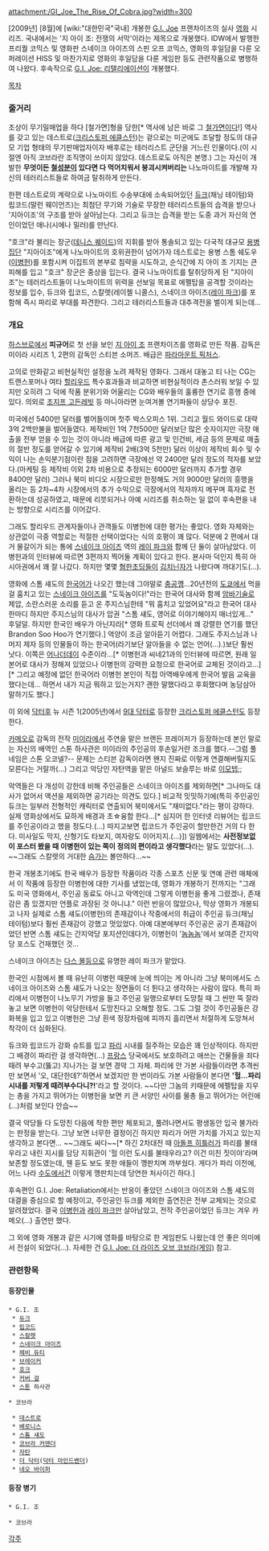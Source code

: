 attachment:/GI_Joe_The_Rise_Of_Cobra.jpg?width=300

[2009년] [8월]에 [wiki:"대한민국"국내] 개봉한 [[G.I. Joe]] 프랜차이즈의 실사 [[영화]] 시리즈. 국내에서는 '지 아이 조: 전쟁의 서막'이라는 제목으로 개봉했다. IDW에서 발행한 프리퀄 코믹스 및 영화판 스네이크 아이즈의 스핀 오프 코믹스, 영화의 후일담을 다룬 오퍼레이션 HISS 및 마찬가지로 영화의 후일담을 다룬 게임판 등도 관련작품으로 병행하여 나왔다. 후속작으로 [[G.I. Joe: 리탤리에이션]]이 개봉했다.

[[목차]]
=== 줄거리 ===
조상이 무기밀매업을 하다 [철가면]형을 당한[* 역사에 남은 바로 그 [[철가면]]이다!] 역사를 갖고 있는 데스트로([[크리스토퍼 에클스턴]])는 겉으로는 미군에도 조달할 정도의 대규모 기업 형태의 무기판매업자이자 배후로는 테러리스트 군단을 거느린 인물이다.(이 시절엔 아직 코브라란 조직명이 쓰이지 않았다. 데스트로도 아직은 본명.) 그는 자신이 개발한 '''무엇이든 [[철]]성분이 있다면 다 먹어치워서 붕괴시켜버리는''' 나노마이트를 개발해 자신의 테러리스트들로 하여금 탈취하게 만든다.

한편 데스트로의 계략으로 나노마이트 수송부대에 소속되어있던 [[듀크]](채닝 테이텀)와 립코드(말런 웨이언즈)는 최첨단 무기와 기술로 무장한 테러리스트들의 습격을 받으나 '지아이조'의 구조를 받아 살아남는다. 그리고 듀크는 습격을 받는 도중 과거 자신의 연인이었던 애나(시에나 밀러)를 만난다.

"호크"라 불리는 장군([[데니스 퀘이드]])의 지휘를 받아 통솔되고 있는 다국적 대규모 [[용병]]집단 "지아이조"에게 나노마이트의 호위권한이 넘어가자 데스트로는 용병 스톰 쉐도우([[이병헌]])를 포함시켜 이집트의 본부로 침략을 시도하고, 순식간에 지 아이 조 기지는 큰 피해를 입고 "호크" 장군은 중상을 입는다. 결국 나노마이트를 탈취당하게 된 "지아이조"는 테러리스트들이 나노마이트의 위력을 선보일 목표로 에펠탑을 공격할 것이라는 정보를 입수, 듀크와 립코드, 스칼렛(레이첼 니콜스), 스네이크 아이즈([[레이 파크]])를 포함해 즉시 파리로 부대를 파견한다. 그리고 테러리스트들과 대추격전을 벌이게 되는데...

=== 개요 ===
[[하스브로]]에서 '''피규어'''로 첫 선을 보인 [[지 아이 조]] 프랜차이즈를 영화로 만든 작품. 감독은 미이라 시리즈 1, 2편의 감독인 스티븐 소머즈.
배급은 [[파라마운트 픽처스]].

고의로 만화같고 비현실적인 설정을 노려 제작된 영화다. 그래서 대놓고 티 나는 CG는 트랜스포머나 여타 [[할리우드]] 특수효과들과 비교하면 비현실적이라 촌스러워 보일 수 있지만 오히려 그 덕에 작품 분위기와 어울리는 CG와 배우들의 훌륭한 연기로 흥행 중에 있다. 의외로 [[조지프 고든레빗]] 등 마니아라면 눈여겨볼 연기파들이 상당수 포진. 

미국에선 5400만 달러를 벌어들이며 첫주 박스오피스 1위. 그리고 월드 와이드로 대략 3억 2백만불을 벌어들였다. 제작비인 1억 7천500만 달러보단 많은 숫자이지만 극장 매출을 전부 얻을 수 있는 것이 아니라 배급에 따른 광고 및 인건비, 세금 등의 문제로 매출의 절반 정도를 얻어갈 수 있기에 제작비 2배(3억 5천만) 달러 이상이 제작비 회수 및 수익이 나는 손익분기점이란 점을 고려하면 극장에선 약 2400만 달러 정도의 적자를 보았다.(마케팅 등 제작비 이외 2차 비용으로 추정되는 6000만 달러까지 추가할 경우 8400만 달러) 그러나 북미 비디오 시장으로만 한정해도 거의 9000만 달러의 흥행을 올리는 등 2차~4차 시장에서의 추가 수익으로 극장에서의 적자까지 메꾸며 흑자로 전환하는데 성공하였고, 때문에 리붓되거나 아예 시리즈를 취소하는 일 없이 후속편을 내는 방향으로 시리즈를 이어갔다.

그래도 할리우드 관계자들이나 관객들도 이병헌에 대한 평가는 좋았다. 영화 자체와는 상관없이 극중 역할로는 적절한 선택이었다는 식의 호평이 꽤 많다. 덕분에 2 편에서 대거 물갈이가 되는 통에 [[스네이크 아이즈]] 역의 [[레이 파크]]와 함께 단 둘이 살아남았다. 이병헌과의 인터뷰에 따르면 3편까지 찍어둘 계획이 있다고 한다. 뵨사마 덕인지 특히 아시아권에서 꽤 잘 나갔다. 하지만 몇몇 [[혐한초딩]]들이 [[김치]]닌자가 나왔다며 까대기도(...).

영화에 스톰 섀도의 [[한국어]]가 나오긴 했는데 그야말로 [[충공깽]]...20년전의 [[도쿄]]에서 먹을걸 훔치고 있는 [[스네이크 아이즈]]를 "도둑놈이다!"라는 한국어 대사와 함께 [[암바]]기술로 제압, 소란스러운 소리를 듣고 온 주지스님한테 "뭐 훔치고 있었어요"라고 한국어 대사 한마디 하지만 주지스님의 대사가 압권 "스톰 섀도, 영어로 이야기해야지 매너있게..." 후덜덜. 하지만 한국인 배우가 아닌지라[* 영화 트로픽 선더에서 꽤 강렬한 연기를 했던 Brandon Soo Hoo가 연기했다.] 억양이 조금 알아듣기 어렵다. 그래도 주지스님과 나머지 제자 등의 인물들이 하는 한국어(라기보단 알아들을 수 없는 언어(...).)보단 훨씬 낫다. 이쪽은 [[어나더데이]] 수준이라...[* 이병헌과 씨네21과의 인터뷰에 따르면, 원래 일본어로 대사가 정해져 있었으나 이병헌의 강력한 요청으로 한국어로 교체된 것이라고...][* 그리고 예정에 없던 한국어라 이병헌 본인이 직접 아역배우에게 한국어 발음 교육을 했다는데... 하면서 내가 지금 뭐하고 있는거지? 괜한 말했다라고 후회했다며 농담삼아 말하기도 했다.]

이 외에 [[닥터후]] 뉴 시즌 1(2005년)에서 [[9대 닥터]]로 등장한 [[크리스토퍼 에클스턴]]도 등장한다.

[[카메오]]로 감독의 전작 [[미이라]]에서 주연을 맡은 브랜든 프레이저가 등장하는데 본인 말로는 자신의 배역인 스톤 하사관은 미이라의 주인공의 후손일거란 조크를 했다.--그럼 풀네임은 스톤 오코넬?-- 문제는 스티븐 감독이라면 왠지 진짜로 이렇게 연결해버릴지도 모른다는 거랄까(…) 그리고 악당인 자탄역을 맡은 아널드 보슬루는 바로 [[이모텝]];;

악역들은 다 개성이 강한데 비해 주인공들은 스네이크 아이즈를 제외하면[* 그나마도 대사가 없어서 액션을 제외하면 공기라는 의견도 있다.] 비교적 밋밋하기에(특히 주인공인 듀크는 일부러 전형적인 캐릭터로 연출되어 북미에서도 "재미없다."라는 평이 강하다. 실제 영화상에서도 묘하게 배경과 초☆융합 한다...[* 심지어 한 인터넷 리뷰어는 립코드를 주인공이라고 했을 정도다.(...) 따지고보면 립코드가 주인공이 할만한건 거의 다 한다. 미사일도 막지, 신형기도 타보지, 여자랑도 이어지지.(...)]) 일웹에서는 '''사전정보없이 포스터 봤을 때 이병헌이 있는 쪽이 정의의 편이라고 생각했다'''라는 말도 있었다(...). ~~그래도 스칼렛의 거대한 [[슴가]]는 볼만하다...~~

한국 개봉초기에도 한국 배우가 등장한 작품이라 각종 스포츠 신문 및 연예 관련 매체에서 이 작품에 등장한 이병헌에 대한 기사를 냈었는데, 영화가 개봉하기 전까지는 "그래도 미국 영화에서, 주인공 동료도 아니고 악역인데 그렇게 이병헌을 좋게 그렸겠나, 존재감은 좀 있겠지만 언플로 과장된 것 아니냐." 이런 반응이 많았으나, 막상 영화가 개봉되고 나자 실제로 스톰 섀도(이병헌)의 존재감이나 작중에서의 취급이 주인공 듀크(채닝 테이텀)보다 훨씬 존재감이 강했고 멋있었다. 아예 대본에부터 주인공은 공기 존재감이었던 반면 스톰 섀도는 간지악당 포지션인데다가, 이병헌이 '[[놈놈놈]]'에서 보여준 간지악당 포스도 건재했던 것... 

스네이크 아이즈는 [[다스 몰]]등으로 유명한 레이 파크가 맡았다.

한국인 시점에서 볼 때 유난히 이병헌 때문에 눈에 띄이는 게 아니라 그냥 북미에서도 스네이크 아이즈와 스톰 섀도가 나오는 장면들이 더 튄다고 생각하는 사람이 많다. 특히 파리에서 이병헌이 나노무기 가방을 들고 주인공 일행으로부터 도망칠 때 그 씬만 뚝 잘라 놓고 보면 이병헌이 악당한테서 도망친다고 오해할 정도. 그도 그럴 것이 주인공들은 강화복을 입고 있고 이병헌은 그냥 흰색 정장차림에 피까지 흘리면서 처절하게 도망쳐서 착각이 더 심화된다.

듀크와 립코드가 강화 슈트를 입고 [[파리]] 시내를 질주하는 모습은 꽤 인상적이다. 하지만 그 배경이 파리란 걸 생각하면(...) [[프랑스]] 당국에서도 보호하려고 애쓰는 건물들을 죄다 때려 부수고(뚫고) 지나가는 걸 보면 경악 그 자체. 파리에 안 가본 사람들이라면 추격씬만 보면서 '오, 대단한데?'하면서 보겠지만 한 번이라도 가본 사람들이 본다면 ''''헐...파리 시내를 저렇게 때려부수다니?!''''라고 할 것이다. ~~다만 그놈의 키때문에 에펠탑을 지우는 총을 가지고 뛰어가는 이병헌을 보면 키 큰 서양인 사이를 물총 들고 뛰어가는 어린애(...)처럼 보인다 안습~~

결국 악당들 다 도망친 다음에 착한 편만 체포되고, 풀려나면서도 평생동안 입국 불가라는 판정을 받는다. 그냥 보면 너무한 결정이긴 하지만 파리가 어떤 가치를 가지고 있는지 생각하고 본다면... ~~그래도 싸다~~[* 하긴 2차대전 때 [[아돌프 히틀러]]가 파리를 불태우라고 내린 지시를 담당 지휘관이 '헐 이런 도시를 불태우라고? 이건 미친 짓이야'라며 보존할 정도였는데, 웬 듣도 보도 못한 애들이 깽판치며 까부쉈다. 게다가 파리 이전에, 어느 나라 [[수도]]에서건 이렇게 깽판치는데 당연한 처사이긴 하다.]

후속편인 G.I. Joe: Retaliation에서는 반응이 좋았던 스네이크 아이즈와 스톰 섀도의 대결을 중심으로 할 예정이고, 주인공인 듀크를 제외한 출연진은 전부 교체되는 것으로 알려졌었다. 결국 [[이병헌]]과 [[레이 파크]]만 살아남았고, 전작 주인공이었던 듀크는 겨우 카메오(...) 출연만 했다. 

그 외에 영화 개봉과 같은 시기에 영화를 바탕으로 한 게임판도 나왔는데 안 좋은 의미에서 전설이 되었다(...). 자세한 건 [[G.I. Joe: 더 라이즈 오브 코브라(게임)]] 참고.

=== 관련항목 ===
==== 등장인물 ====

 * G.I. 조
  * [[듀크]]
  * [[립코드]]
  * [[스칼렛]]
  * [[스네이크 아이즈]]
  * [[헤비 듀티]]
  * [[브레이커]]
  * [[호크]]
  * [[커버 걸]]
  * [[스톤]] 하사관

 * 코브라

  * [[데스트로]]
  * [[배로니스]]
  * [[스톰 섀도]]
  * [[코브라 커맨더]]
  * [[자탄]]
  * [[더 닥터]]([[닥터 마인드벤더]])
  * [[네오 바이퍼]]

==== 등장 병기 ====

 * G.I. 조

 * 코브라

[[각주]]
